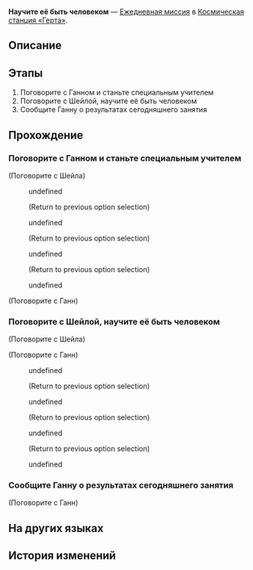 {{Дополнить|Диалоги.}}
{{Миссия Инфобокс
|id              = 3000524
|Название        = 
|Изображение     = Миссия Освоения Научите её быть человеком.png
|Тип             = Ежедневная миссия
|События         = 
|Глава           = 
|Условия         = 
|Персонажи       = Ганн; Первопроходец; Шейла
|СтартЛокация    = Главная контрольная зона
|Мир             = Космическая станция «Герта»
|Локации         = Главная контрольная зона
|Предыдущая      = 
|Следующая       = 
|Награды         = Кредиты*5 000
}}
'''Научите её быть человеком''' — [[Ежедневная миссия]] в [[Космическая станция «Герта»]].

==Описание==
{{Описание|<!--официальное описание из Перекрёстка судеб-->}}

==Этапы==
# Поговорите с Ганном и станьте специальным учителем
# Поговорите с Шейлой, научите её быть человеком
# Сообщите Ганну о результатах сегодняшнего занятия

==Прохождение==
{{Дополнить}}


===Поговорите с Ганном и станьте специальным учителем===
{{Описание миссии|локация=Главная контрольная зона|Ганн, основатель Отдела галактической геополитики, ищет вас. Он хочет, чтобы вы учили особого ученика. Содержание лекции заставляет вас присвистнуть...}}
{{Диалог Начало}}

;(Поговорите с Шейла)
:{{Диалог|Разговор}} undefined
:<!--Unknown TalkSentence: 500010310-->
:<!--Unknown TalkSentence: 500010311-->
:<!--Unknown TalkSentence: 500010312-->
:;(Return to previous option selection)
:{{Диалог|Разговор}} undefined
:<!--Unknown TalkSentence: 500010314-->
:<!--Unknown TalkSentence: 500010315-->
:<!--Unknown TalkSentence: 500010316-->
:;(Return to previous option selection)
:{{Диалог|Разговор}} undefined
:<!--Unknown TalkSentence: 500010318-->
:<!--Unknown TalkSentence: 500010319-->
:<!--Unknown TalkSentence: 500010320-->
:;(Return to previous option selection)
:{{Диалог|Выход}} undefined
:<!--Unknown TalkSentence: 500010322-->

;(Поговорите с Ганн)
<!--Unknown TalkSentence: 300052402-->
<!--Unknown TalkSentence: 300052403-->
<!--Unknown TalkSentence: 300052404-->
<!--Unknown TalkSentence: 300052405-->
{{Диалог Конец}}

===Поговорите с Шейлой, научите её быть человеком===
{{Описание миссии|локация=Главная контрольная зона|Ваша ученица Шейла - андроид. Вы должны учить её не общеизвестным знаниям, а тому, как быть человеком.}}
{{Диалог Начало}}

;(Поговорите с Шейла)
<!--Unknown TalkSentence: 300052602-->
<!--Unknown TalkSentence: 300052603-->

;(Поговорите с Ганн)
:{{Диалог|Разговор}} undefined
:<!--Unknown TalkSentence: 500204304-->
:<!--Unknown TalkSentence: 500204305-->
:;(Return to previous option selection)
:{{Диалог|Разговор}} undefined
:<!--Unknown TalkSentence: 500204307-->
:<!--Unknown TalkSentence: 500204308-->
:;(Return to previous option selection)
:{{Диалог|Разговор}} undefined
:<!--Unknown TalkSentence: 500204310-->
:<!--Unknown TalkSentence: 500204311-->
:<!--Unknown TalkSentence: 500204312-->
:;(Return to previous option selection)
:{{Диалог|Выход}} undefined
:<!--Unknown TalkSentence: 500204315-->
{{Диалог Конец}}

===Сообщите Ганну о результатах сегодняшнего занятия===
{{Описание миссии|локация=Главная контрольная зона|Под вашим руководством Шейла добилась значительных успехов в том, как быть человеком. Но у вас есть сомнения, оценит ли Ганн такие успехи...}}
{{Диалог Начало}}

;(Поговорите с Ганн)
<!--Unknown TalkSentence: 300053002-->
<!--Unknown TalkSentence: 300053003-->
<!--Unknown TalkSentence: 300053004-->
{{Диалог Конец}}

==На других языках==
{{На других языках
|en   = Being Human 101
|zhs  = 教她做人
|zht  = 教她做人
|ja   = 身の処し方を教える
|ko   = 사람 됨됨이 교육
|es   = {{MC|ж=Profesora|м=Profesor}} de la vida
|fr   = Être humain pour les nuls
|ru   = Научите её быть человеком
|th   = ชี้แนะวิถีแห่งมนุษย์
|vi   = Dạy Cô Ấy Cách Làm Người
|de   = Kurs in Menschlichkeit
|id   = Ajari Dia Cara Bertindak
|pt   = Seres Humanos para Idiotas
}}

==История изменений==
{{История изменений|2.7}}
